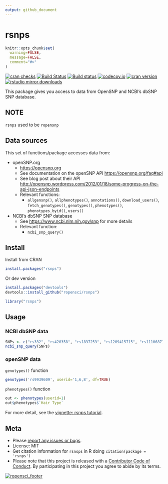 ```yaml
---
output: github_document
---
```

<!-- README.md is generated from README.Rmd. Please edit that file -->

rsnps
=====

```r
knitr::opts_chunk$set(
  warning=FALSE,
  message=FALSE,
  comment="#>"
)
```

[![cran checks](https://cranchecks.info/badges/worst/rsnps)](https://cranchecks.info/pkgs/rsnps)
[![Build Status](https://api.travis-ci.org/ropensci/rsnps.png)](https://travis-ci.org/ropensci/rsnps)
[![Build status](https://ci.appveyor.com/api/projects/status/d2lv98726u6t9ut5/branch/master)](https://ci.appveyor.com/project/sckott/rsnps/branch/master)
[![codecov.io](https://codecov.io/github/ropensci/rsnps/coverage.svg?branch=master)](https://codecov.io/github/ropensci/rsnps?branch=master)
[![cran version](http://www.r-pkg.org/badges/version/rsnps)](https://cran.r-project.org/package=rsnps)
[![rstudio mirror downloads](http://cranlogs.r-pkg.org/badges/rsnps?color=E664A4)](https://github.com/metacran/cranlogs.app)

This package gives you access to data from OpenSNP and NCBI's dbSNP SNP database.

## NOTE

`rsnps` used to be `ropensnp`


## Data sources

This set of functions/package accesses data from:

+ openSNP.org
	+ <https://opensnp.org>
	+ See documentation on the openSNP API <https://opensnp.org/faq#api>
	+ See blog post about their API <http://opensnp.wordpress.com/2012/01/18/some-progress-on-the-api-json-endpoints>
	+ Relevant functions:
		+ `allgensnp()`, `allphenotypes()`, `annotations()`, `download_users()`, 
		`fetch_genotypes()`, `genotypes()`, `phenotypes()`, `phenotypes_byid()`, `users()`

+ NCBI's dbSNP SNP database
	+ See <https://www.ncbi.nlm.nih.gov/snp> for more details
	+ Relevant function:
		+ `ncbi_snp_query()`

## Install

Install from CRAN

```r
install.packages("rsnps")
```

Or dev version

```r
install.packages("devtools")
devtools::install_github("ropensci/rsnps")
```

```r
library("rsnps")
```

## Usage

### NCBI dbSNP data

```r
SNPs <- c("rs332", "rs420358", "rs1837253", "rs1209415715", "rs111068718")
ncbi_snp_query(SNPs)
```

### openSNP data

`genotypes()` function

```r
genotypes('rs9939609', userid='1,6,8', df=TRUE)
```

`phenotypes()` function

```r
out <- phenotypes(userid=1)
out$phenotypes$`Hair Type`
```

For more detail, see the [vignette: rsnps tutorial](https://github.com/ropensci/rsnps/blob/master/inst/vign/rsnps_vignette.md).

## Meta

* Please [report any issues or bugs](https://github.com/ropensci/rsnps/issues).
* License: MIT
* Get citation information for `rsnsps` in R doing `citation(package = 'rsnps')`
* Please note that this project is released with a [Contributor Code of Conduct](https://github.com/ropensci/rsnps/blob/dev/CODE_OF_CONDUCT.md). 
By participating in this project you agree to abide by its terms.

[![ropensci_footer](https://ropensci.org/public_images/github_footer.png)](https://ropensci.org)
